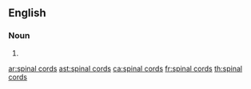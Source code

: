 ==English==

===Noun===
{{head|en|noun plural form|head=[[spinal]] [[cord]]s}}

# {{plural of|spinal cord|lang=en}}

[[ar:spinal cords]]
[[ast:spinal cords]]
[[ca:spinal cords]]
[[fr:spinal cords]]
[[th:spinal cords]]